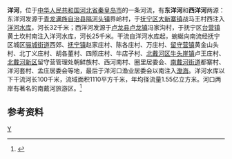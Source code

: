 {{Otheruses|洋河|other=同名或類似名的其它條目描述}}
{{Geobox|河流
| name = 洋河
| native_name = 
| other_name =
| category =河流
| etymology =
| nickname =
| image = Yang Rriver in Funing Qinhuangdao.jpg
| image_caption = 途径秦皇岛抚宁区的洋河
| image_size = 300px
| country = {{PRC}}
| state = [[河北省|河北省]]
| region =
| district =
| municipality =
| parent =
| tributary_left = 
| city = 
| landmark =
| source = 
| source_location =  
| source_elevation = 
| source_lat_d = 
| source_long_d = 
| mouth = [[渤海|渤海]]
| mouth_location = 
| mouth_elevation = 0
| mouth_lat_d = 
| mouth_long_d = 
| length =  
| length_note =
| width =
| depth =
| volume =
| watershed =
| watershed_note = 
| discharge = 
| discharge_note = 
| discharge_max =
| discharge_max_note = 
| discharge_min = 
| discharge_min_note =
| free = | free_type =
| map = 
| map_caption = 
| map_background =
| map_locator =
| map_locator_x =
| map_locator_y =
| website =
| commons =
| footnotes =
}}

'''洋河'''，位于[[中华人民共和国|中华人民共和国]][[河北省|河北省]][[秦皇岛市|秦皇岛市]]的一条河流，有'''东洋河'''和'''西洋河'''两源：东洋河发源于[[青龙满族自治县|青龙满族自治县]][[隔河头镇|隔河头镇]]界岭村，于[[抚宁区|抚宁区]][[大新寨镇|大新寨镇]]战马王村西注入[[洋河水库|洋河水库]]，河长32千米；西洋河发源于[[卢龙县|卢龙县]][[卢龙镇|卢龙镇]]冯家沟村，于抚宁区[[台营镇|台营镇]]黄土坎村南注入洋河水库，河长25千米。干流自洋河水库起，蜿蜒向南流经抚宁区城区[[骊城街道|骊城街道]]西郊、[[抚宁镇|抚宁镇]]赵家庄村、陈各庄村、万庄村、[[留守营镇|留守营镇]]黄金山头村、北丁义庄村、胡各董村、四照庄村、牛店子村、[[北戴河区|北戴河区]][[牛头崖镇|牛头崖镇]]卢王庄村、[[北戴河新区|北戴河新区]]留守营管理处朝鲜族村、西河南村、圈里居委会、[[南戴河街道|南戴河街道]]都寨村、洋河套村、孟庄居委会等地，最后于洋河口渔业居委会以南注入[[渤海|渤海]]。洋河水库以下干流河长100千米，流域面积1110平方千米，年均径流量1.55亿立方米。河口两岸有著名的南戴河旅游区。<ref name="中国河湖大典">{{cite book zh |author=《[[中国河湖大典|中国河湖大典]]》编纂委员会 |title=《中国河湖大典·海河卷》 |format=M |edition=1 |location=北京 |publisher=中国水利水电出版社 |date=2013年1月 |pages=252页 |id= ISBN 978-7-5170-0563-6}}</ref>
==参考资料==
{{reflist}}
{{China-river-stub}}
[[Category:河北河流|Y]]